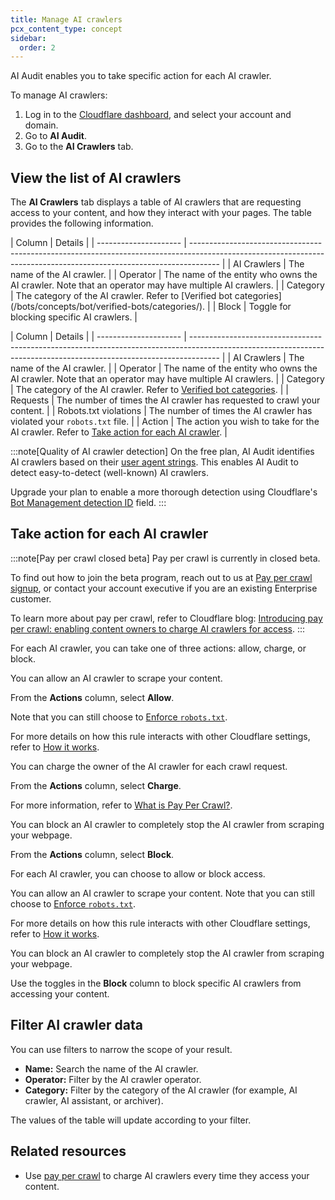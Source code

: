 ```yaml
---
title: Manage AI crawlers
pcx_content_type: concept
sidebar:
  order: 2
---
```



AI Audit enables you to take specific action for each AI crawler.

To manage AI crawlers:

1. Log in to the [Cloudflare dashboard](https://dash.cloudflare.com/), and select your account and domain.
2. Go to **AI Audit**.
3. Go to the **AI Crawlers** tab.

## View the list of AI crawlers

The **AI Crawlers** tab displays a table of AI crawlers that are requesting access to your content, and how they interact with your pages. The table provides the following information.

<Tabs syncKey="plan">
<TabItem label="Free plan">
| Column                | Details                                                                                                                                                             |
| --------------------- | ------------------------------------------------------------------------------------------------------------------------------------------------------------------- |
| AI Crawlers           | The name of the AI crawler.                                                                                                                                         |
| Operator              | The name of the entity who owns the AI crawler. Note that an operator may have multiple AI crawlers.                                                                |
| Category              | The category of the AI crawler. Refer to [Verified bot categories](/bots/concepts/bot/verified-bots/categories/).                                                   |
| Block                 | Toggle for blocking specific AI crawlers.                                                                                                                           |

</TabItem> <TabItem label="Paid plan">
| Column                | Details                                                                                                                                                             |
| --------------------- | ------------------------------------------------------------------------------------------------------------------------------------------------------------------- |
| AI Crawlers           | The name of the AI crawler.                                                                                                                                         |
| Operator              | The name of the entity who owns the AI crawler. Note that an operator may have multiple AI crawlers.                                                                |
| Category              | The category of the AI crawler. Refer to [Verified bot categories](/bots/concepts/bot/verified-bots/categories/).                                                   |
| Requests              | The number of times the AI crawler has requested to crawl your content.                                                                                             |
| Robots.txt violations | The number of times the AI crawler has violated your <GlossaryTooltip term="robots.txt">`robots.txt`</GlossaryTooltip> file.                                        |
| Action                | The action you wish to take for the AI crawler. Refer to [Take action for each AI crawler](/ai-audit/features/manage-ai-crawlers/#take-action-for-each-ai-crawler). |

</TabItem>
</Tabs>

:::note[Quality of AI crawler detection]
On the free plan, AI Audit identifies AI crawlers based on their [user agent strings](https://developer.mozilla.org/en-US/docs/Web/HTTP/Reference/Headers/User-Agent). This enables AI Audit to detect easy-to-detect (well-known) AI crawlers.

Upgrade your plan to enable a more thorough detection using Cloudflare's [Bot Management detection ID](/bots/reference/bot-management-variables/#ruleset-engine-fields) field.
:::

## Take action for each AI crawler

<Tabs>
<TabItem label="With pay per crawl">

:::note[Pay per crawl closed beta]
Pay per crawl is currently in closed beta.

To find out how to join the beta program, reach out to us at [Pay per crawl signup](http://www.cloudflare.com/paypercrawl-signup/), or contact your account executive if you are an existing Enterprise customer.

To learn more about pay per crawl, refer to Cloudflare blog: [Introducing pay per crawl: enabling content owners to charge AI crawlers for access](https://blog.cloudflare.com/introducing-pay-per-crawl/).
:::

For each AI crawler, you can take one of three actions: allow, charge, or block.

<Example title="Allow access">

You can allow an AI crawler to scrape your content.

From the **Actions** column, select **Allow**.

Note that you can still choose to [Enforce `robots.txt`](/ai-audit/features/manage-ai-crawlers/#take-action-for-each-ai-crawler).

For more details on how this rule interacts with other Cloudflare settings, refer to [How it works](/bots/concepts/bot/#how-it-works).

</Example>

<Example title="Charge for crawl (Enterprise only)">

You can charge the owner of the AI crawler for each crawl request.

From the **Actions** column, select **Charge**.

For more information, refer to [What is Pay Per Crawl?](/ai-audit/features/pay-per-crawl/what-is-pay-per-crawl/).

</Example>

<Example title="Block access">

You can block an AI crawler to completely stop the AI crawler from scraping your webpage.

From the **Actions** column, select **Block**.
</Example>

</TabItem>
<TabItem label="Without pay per crawl">

For each AI crawler, you can choose to allow or block access.

<Example title="Allow access">

You can allow an AI crawler to scrape your content. Note that you can still choose to [Enforce `robots.txt`](/ai-audit/features/manage-ai-crawlers/#take-action-for-each-ai-crawler).

For more details on how this rule interacts with other Cloudflare settings, refer to [How it works](/bots/concepts/bot/#how-it-works).

</Example>

<Example title="Block access">
You can block an AI crawler to completely stop the AI crawler from scraping your webpage.

Use the toggles in the **Block** column to block specific AI crawlers from accessing your content.
</Example>

</TabItem>
</Tabs>

## Filter AI crawler data

You can use filters to narrow the scope of your result.

- **Name:** Search the name of the AI crawler.
- **Operator:** Filter by the AI crawler operator.
- **Category:** Filter by the category of the AI crawler (for example, AI crawler, AI assistant, or archiver).

The values of the table will update according to your filter.

## Related resources

- Use [pay per crawl](/ai-audit/features/pay-per-crawl/what-is-pay-per-crawl/) to charge AI crawlers every time they access your content.
